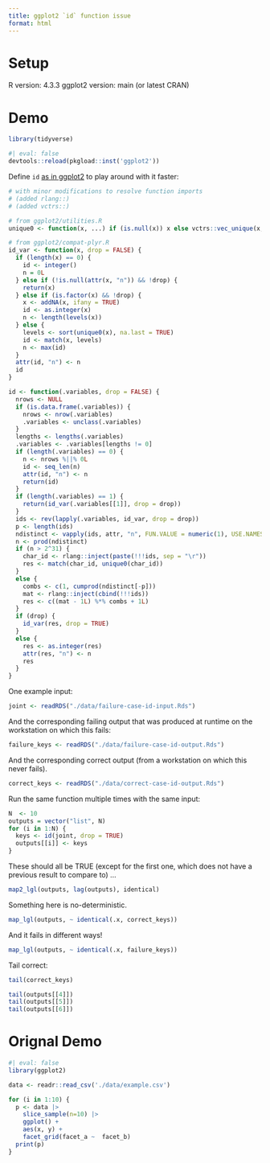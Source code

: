 ```yaml
---
title: ggplot2 `id` function issue
format: html
---
```


# Setup

R version: 4.3.3
ggplot2 version: main (or latest CRAN)

# Demo

```r
library(tidyverse)
```

```r
#| eval: false
devtools::reload(pkgload::inst('ggplot2'))
```

Define `id` [as in ggplot2](https://github.com/tidyverse/ggplot2/blob/1050f093b974d4a9dcac621e2df79a34d3b0679f/R/compat-plyr.R#L88) to play around with it faster:

```r
# with minor modifications to resolve function imports
# (added rlang::)
# (added vctrs::)

# from ggplot2/utilities.R
unique0 <- function(x, ...) if (is.null(x)) x else vctrs::vec_unique(x, ...)

# from ggplot2/compat-plyr.R
id_var <- function(x, drop = FALSE) {
  if (length(x) == 0) {
    id <- integer()
    n = 0L
  } else if (!is.null(attr(x, "n")) && !drop) {
    return(x)
  } else if (is.factor(x) && !drop) {
    x <- addNA(x, ifany = TRUE)
    id <- as.integer(x)
    n <- length(levels(x))
  } else {
    levels <- sort(unique0(x), na.last = TRUE)
    id <- match(x, levels)
    n <- max(id)
  }
  attr(id, "n") <- n
  id
}

id <- function(.variables, drop = FALSE) {
  nrows <- NULL
  if (is.data.frame(.variables)) {
    nrows <- nrow(.variables)
    .variables <- unclass(.variables)
  }
  lengths <- lengths(.variables)
  .variables <- .variables[lengths != 0]
  if (length(.variables) == 0) {
    n <- nrows %||% 0L
    id <- seq_len(n)
    attr(id, "n") <- n
    return(id)
  }
  if (length(.variables) == 1) {
    return(id_var(.variables[[1]], drop = drop))
  }
  ids <- rev(lapply(.variables, id_var, drop = drop))
  p <- length(ids)
  ndistinct <- vapply(ids, attr, "n", FUN.VALUE = numeric(1), USE.NAMES = FALSE)
  n <- prod(ndistinct)
  if (n > 2^31) {
    char_id <- rlang::inject(paste(!!!ids, sep = "\r"))
    res <- match(char_id, unique0(char_id))
  }
  else {
    combs <- c(1, cumprod(ndistinct[-p]))
    mat <- rlang::inject(cbind(!!!ids))
    res <- c((mat - 1L) %*% combs + 1L)
  }
  if (drop) {
    id_var(res, drop = TRUE)
  }
  else {
    res <- as.integer(res)
    attr(res, "n") <- n
    res
  }
}
```

One example input:

```r
joint <- readRDS("./data/failure-case-id-input.Rds")
```

And the corresponding failing output that was produced at runtime
on the workstation on which this fails:

```r
failure_keys <- readRDS("./data/failure-case-id-output.Rds")
```

And the corresponding correct output (from a workstation on which this
never fails).

```r
correct_keys <- readRDS("./data/correct-case-id-output.Rds")
```

Run the same function multiple times with the same input:

```r
N  <- 10
outputs = vector("list", N)
for (i in 1:N) {
  keys <- id(joint, drop = TRUE)
  outputs[[i]] <- keys
}
```

These should all be TRUE (except for the first one, which does not have
a previous result to compare to) ...

```r
map2_lgl(outputs, lag(outputs), identical)
```

Something here is no-deterministic.

```r
map_lgl(outputs, ~ identical(.x, correct_keys))
```

And it fails in different ways!

```r
map_lgl(outputs, ~ identical(.x, failure_keys))
```

Tail correct:

```r
tail(correct_keys)
```

```r
tail(outputs[[4]])
tail(outputs[[5]])
tail(outputs[[6]])
```

# Orignal Demo

```r
#| eval: false
library(ggplot2)

data <- readr::read_csv('./data/example.csv')

for (i in 1:10) {
  p <- data |>
    slice_sample(n=10) |>
    ggplot() +
    aes(x, y) +
    facet_grid(facet_a ~  facet_b)
  print(p)
}
```


